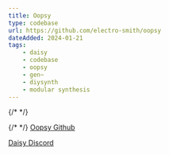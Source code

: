```yaml
---
title: Oopsy
type: codebase
url: https://github.com/electro-smith/oopsy
dateAdded: 2024-01-21
tags:
    - daisy
    - codebase 
    - oopsy
    - gen~
    - diysynth
    - modular synthesis
---
```



{/* <LinkButton src="https://github.com/electro-smith/oopsy" text="Oopsy Github" /> */}
<YouTube id="https://www.youtube.com/embed/fbd1CASqUmI?si=QshdAxI5Nnb-9zry" />


{/* <LinkButton src="https://discord.gg/jj83e4DKTv" text="Daisy Discord" /> */}
[Oopsy Github](https://github.com/electro-smith/oopsy)

[Daisy Discord](https://discord.gg/jj83e4DKTv)